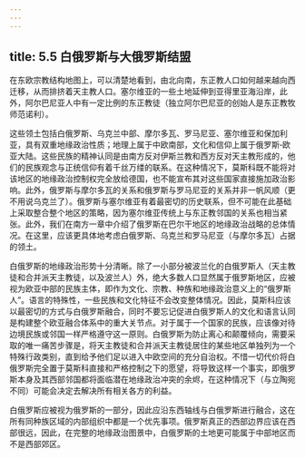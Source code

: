 ```yaml
---
---
---
```

title: 5.5 白俄罗斯与大俄罗斯结盟
---



在东欧宗教结构地图上，可以清楚地看到，由北向南，东正教人口如何越来越向西迁移，从而排挤着天主教人口。塞尔维亚的一些土地延伸到亚得里亚海沿岸，此外，阿尔巴尼亚人中有一定比例的东正教徒（独立阿尔巴尼亚的创始人是东正教牧师范诺利）。

这些领土包括白俄罗斯、乌克兰中部、摩尔多瓦、罗马尼亚、塞尔维亚和保加利亚，具有双重地缘政治性质；地理上属于中欧南部，文化和信仰上属于俄罗斯‑欧亚大陆。这些民族的精神认同是由南方反对伊斯兰教和西方反对天主教形成的，他们的民族观念与正统信仰有着千丝万缕的联系。在这种情况下，莫斯科既不能将对该地区的地缘政治控制权完全放给德国，也不能宣布其对这些国家直接施加政治影响。此外，俄罗斯与摩尔多瓦的关系和俄罗斯与罗马尼亚的关系并非一帆风顺（更不用说乌克兰了）。俄罗斯与塞尔维亚有着最密切的历史联系，但不可能在此基础上采取整合整个地区的策略，因为塞尔维亚传统上与东正教邻国的关系也相当紧张。此外，我们在南方一章中介绍了俄罗斯在巴尔干地区的地缘政治战略的总体情况。在这里，应该更具体地考虑白俄罗斯、乌克兰和罗马尼亚（与摩尔多瓦）占据的领土。

白俄罗斯的地缘政治形势十分清晰。除了一小部分被波兰化的白俄罗斯人（天主教徒和合并派天主教徒，以及波兰人）外，绝大多数人口显然属于俄罗斯地区，应被视为欧亚中部的民族主体，即作为文化、宗教、种族和地缘政治意义上的“俄罗斯人”。语言的特殊性，一些民族和文化特征不会改变整体情况。因此，莫斯科应该以最密切的方式与白俄罗斯融合，同时不要忘记促进白俄罗斯人的文化和语言认同是构建整个欧亚融合体系中的重大关节点。对于属于一个国家的民族，应该像对待边境民族或邻国一样严格遵守这一原则。白俄罗斯为防止离心和颠覆倾向，需要采取的唯一痛苦步骤是，将天主教徒和合并派天主教徒居住的某些地区单独列为一个特殊行政类别，直到给予他们足以进入中欧空间的充分自治权。不惜一切代价将白俄罗斯完全置于莫斯科直接和严格控制之下的愿望，将导致这样一个事实，即俄罗斯本身及其西部邻国都将面临潜在地缘政治冲突的余烬，在这种情况下（与立陶宛不同）可能会决定去解决所有相关各方的利益。

白俄罗斯应被视为俄罗斯的一部分，因此应沿东西轴线与白俄罗斯进行融合，这在所有同种族区域的内部组织中都是一个优先事项。俄罗斯真正的西部边界应该在西部很远，因此，在完整的地缘政治图景中，白俄罗斯的土地更可能属于中部地区而不是西部郊区。